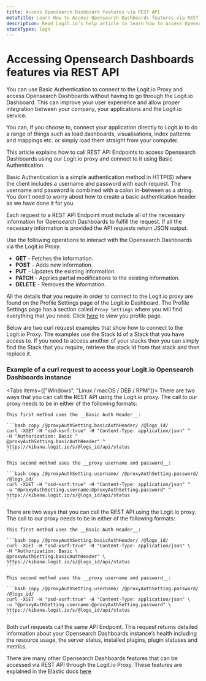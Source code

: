 ```yaml
---
title: Access Opensearch Dashboard features via REST API
metaTitle: Learn How to Access Opensearch Dashboards features via REST API
description: Read Logit.io’s help article to learn how to access Opensearch Dashboards features via REST API.
stackTypes: logs
---
```


# Accessing Opensearch Dashboards features via REST API

You can use Basic Authentication to connect to the Logit.io Proxy and access Opensearch Dashboards without having to go 
through the Logit.io Dashboard. This can improve your user experience and allow proper integration between your company, your applications 
and the Logit.io service.

You can, if you choose to, connect your application directly to Logit.io to do a range of things such as load dashboards, visualisations, 
index patterns and mappings etc. or simply load them straight from your computer. 

This article explains how to call REST API Endpoints to access Opensearch Dashboards using our Logit.io proxy and connect to it using Basic 
Authentication.

<Callout type="info">
    Basic Authentication is a simple authentication method in HTTP(S) where the client includes a username and password with each request. 
    The username and password is combined with a colon in-between as a string. You don't need to worry about how to create a basic authentication 
    header as we have done it for you. 
</Callout>

Each request to a REST API Endpoint must include all of the necessary information for Opensearch Dashboards to fulfill the request. If all the necessary 
information is provided the API requests return JSON output.

Use the following operations to interact with the Opensearch Dashboards via the Logit.io Proxy.

* __GET__ - Fetches the information.
* __POST__ - Adds new information.
* __PUT__ - Updates the existing information.
* __PATCH__ - Applies partial modifications to the existing information.
* __DELETE__ - Removes the information.

All the details that you require in order to connect to the Logit.io proxy are found on the Profile Settings page of the Logit.io Dashboard. 
The Profile Settings page has a section called `Proxy Settings` where you will find everything that you need. 
Click [here](https://dashboard.logit.io/profile) to view you profile page.

Below are two curl request examples that show how to connect to the Logit.io Proxy. The examples use the Stack Id of a Stack that you have access to. 
If you need to access another of your stacks then you can simply find the Stack that you require, retrieve the stack Id from that stack and then 
replace it.

<ProxyAuthPlaceholderWarning stackType="logs" />

### Example of a curl request to access your Logit.io Opensearch Dashboards instance

<Tabs items={["Windows", "Linux / macOS / DEB / RPM"]}>
  <Tab>
    There are two ways that you can call the REST API using the Logit.io proxy. The call to our proxy needs to be in either of the following formats:

    This first method uses the __Basic Auth Header__:

    ```bash copy /@proxyAuthSetting.basicAuthHeader/ /@logs_id/
    curl -XGET -H "osd-xsrf:true" -H "Content-Type: application/json" ^
	-H "Authorization: Basic ^
    @proxyAuthSetting.basicAuthHeader" ^
    https://kibana.logit.io/s/@logs_id/api/status
    ```

    This second method uses the __proxy username and password__:

    ```bash copy /@proxyAuthSetting.username/ /@proxyAuthSetting.password/ /@logs_id/
    curl -XGET -H "osd-xsrf:true" -H "Content-Type: application/json" ^
    -u "@proxyAuthSetting.username:@proxyAuthSetting.password" ^
    https://kibana.logit.io/s/@logs_id/api/status
    ```
  </Tab>

  <Tab>
    There are two ways that you can call the REST API using the Logit.io proxy. The call to our proxy needs to be in either of the following formats:

    This first method uses the __Basic Auth Header__:

    ```bash copy /@proxyAuthSetting.basicAuthHeader/ /@logs_id/
    curl -XGET -H "osd-xsrf:true" -H "Content-Type: application/json" \
	-H "Authorization: Basic \
    @proxyAuthSetting.basicAuthHeader" \
    https://kibana.logit.io/s/@logs_id/api/status
    ```

    This second method uses the __proxy username and password__:

    ```bash copy /@proxyAuthSetting.username/ /@proxyAuthSetting.password/ /@logs_id/
    curl -XGET -H "osd-xsrf:true" -H "Content-Type: application/json" \
    -u "@proxyAuthSetting.username:@proxyAuthSetting.password" \
    https://kibana.logit.io/s/@logs_id/api/status
    ```
  </Tab>
</Tabs>




Both curl requests call the same API Endpoint. This request returns detailed information about your Opensearch Dashboards instance’s health including the 
resource usage, the server status, installed plugins, plugin statuses and metrics.

There are many other Opensearch Dashboards features that can be accessed via REST API through the Logit.io Proxy. These features are explained in the 
Elastic docs [here](https://opensearch.org/docs/latest/api-reference/)